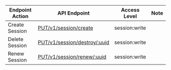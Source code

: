 | Endpoint Action      | API Endpoint           | Access Level   | Note   |
| -------------------- | ---------------------- | -------------- | ------ |
Create Session|[PUT/v1/session/create](https://www.consul.io/api-docs/session#create-session)|session:write|
Delete Session|[PUT/v1/session/destroy/:uuid](https://www.consul.io/api-docs/session#delete-session)|session:write|
Renew Session|[PUT/v1/session/renew/:uuid](https://www.consul.io/api-docs/session#renew-session)|session:write|
